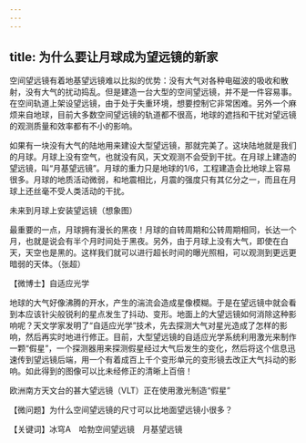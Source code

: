 ```yaml
---
---
---
```

title: 为什么要让月球成为望远镜的新家
---




空间望远镜有着地基望远镜难以比拟的优势：没有大气对各种电磁波的吸收和散射，没有大气的扰动捣乱。但是建造一台大型的空间望远镜，并不是一件容易事。在空间轨道上架设望远镜，由于处于失重环境，想要控制它非常困难。另外一个麻烦来自地球，目前大多数空间望远镜的轨道都不很高，地球的遮挡和干扰对望远镜的观测质量和效率都有不小的影响。

如果有一块没有大气的陆地用来建设大型望远镜，那就完美了。这块陆地就是我们的月球。月球上没有空气，也就没有风，天文观测不会受到干扰。在月球上建造的望远镜，叫“月基望远镜”。月球的重力只是地球的1/6，工程建造会比地球上容易很多。月球的地质活动微弱，和地震相比，月震的强度只有其亿分之一，而且在月球上还丝毫不受人类活动的干扰。

未来到月球上安装望远镜（想象图）



最重要的一点，月球拥有漫长的黑夜！月球的自转周期和公转周期相同，长达一个月，也就是说会有半个月时间处于黑夜。另外，由于月球上没有大气，即使在白天，天空也是黑的。这样我们就可以进行超长时间的曝光照相，可以观测到更远更暗弱的天体。（张超）





【微博士】自适应光学

地球的大气好像沸腾的开水，产生的湍流会造成星像模糊。于是在望远镜中就会看到本应该针尖般锐利的星点发生了抖动、变形。地面上的大望远镜如何消除这种影响呢？天文学家发明了“自适应光学”技术，先去探测大气对星光造成了怎样的影响，然后再实时地进行修正。目前，大型望远镜的自适应光学系统利用激光来制作一颗“假星”，一个探测器用来探测假星经过大气后发生的变化，然后将这个信息迅速传到望远镜后端，用一个有着成百上千个变形单元的变形镜去改正大气抖动的影响。如此得到的图像可以比未经修正的清晰上百倍！

欧洲南方天文台的甚大望远镜（VLT）正在使用激光制造“假星”



【微问题】为什么空间望远镜的尺寸可以比地面望远镜小很多？

【关键词】冰穹A　哈勃空间望远镜　月基望远镜